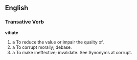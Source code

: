 ==English==
===Transative Verb===
'''vitiate'''   

#a To reduce the value or impair the quality of.
#a To corrupt morally; debase.
#a To make ineffective; invalidate. See Synonyms at corrupt.